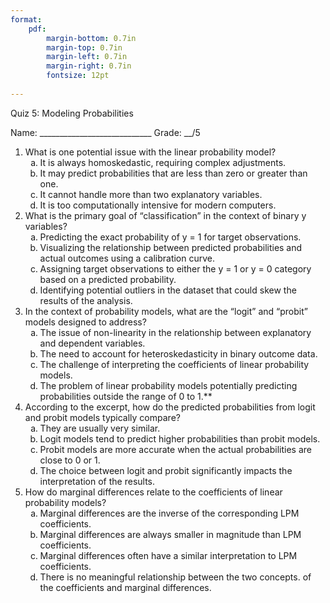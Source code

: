 ```yaml
---
format: 
    pdf:
        margin-bottom: 0.7in
        margin-top: 0.7in
        margin-left: 0.7in
        margin-right: 0.7in
        fontsize: 12pt
    
---
```


Quiz 5: Modeling Probabilities

Name: ____________________________
Grade: __/5
 
1.  What is one potential issue with the linear probability model?
    a) It is always homoskedastic, requiring complex adjustments.
    b) It may predict probabilities that are less than zero or greater than one.
    c) It cannot handle more than two explanatory variables.
    d) It is too computationally intensive for modern computers.

2.  What is the primary goal of "classification" in the context of binary y variables?
    a) Predicting the exact probability of y = 1 for target observations.
    b) Visualizing the relationship between predicted probabilities and actual outcomes using a calibration curve.
    c) Assigning target observations to either the y = 1 or y = 0 category based on a predicted probability.
    d) Identifying potential outliers in the dataset that could skew the results of the analysis.

3. In the context of probability models, what are the "logit" and "probit" models designed to address?
    a) The issue of non-linearity in the relationship between explanatory and dependent variables.
    b) The need to account for heteroskedasticity in binary outcome data.
    c) The challenge of interpreting the coefficients of linear probability models.
    d) The problem of linear probability models potentially predicting probabilities outside the range of 0 to 1.**

4. According to the excerpt, how do the predicted probabilities from logit and probit models typically compare?
    a) They are usually very similar.
    b) Logit models tend to predict higher probabilities than probit models.
    c) Probit models are more accurate when the actual probabilities are close to 0 or 1.
    d) The choice between logit and probit significantly impacts the interpretation of the results.

5. How do marginal differences relate to the coefficients of linear probability models?
    a) Marginal differences are the inverse of the corresponding LPM coefficients.
    b) Marginal differences are always smaller in magnitude than LPM coefficients.
    c) Marginal differences often have a similar interpretation to LPM coefficients.
    d) There is no meaningful relationship between the two concepts.
of the coefficients and marginal differences.
